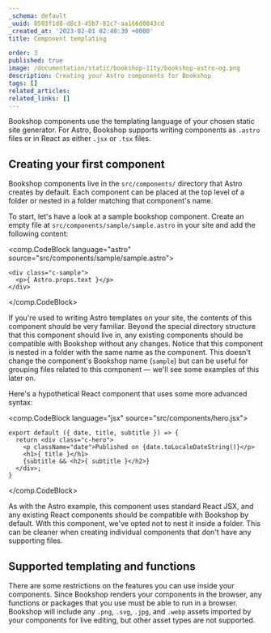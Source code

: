 ```yaml
---
_schema: default
_uuid: 8503f1d8-d8c3-45b7-81c7-aa166d0843cd
_created_at: '2023-02-01 02:40:30 +0000'
title: Component templating

order: 3
published: true
image: /documentation/static/bookshop-11ty/bookshop-astro-og.png
description: Creating your Astro components for Bookshop
tags: []
related_articles:
related_links: []
---
```

Bookshop components use the templating language of your chosen static site generator. For Astro, Bookshop supports writing components as `.astro` files or in React as either `.jsx` or `.tsx` files.

## Creating your first component

Bookshop components live in the `src/components/` directory that Astro creates by default. Each component can be placed at the top level of a folder or nested in a folder matching that component's name.

To start, let's have a look at a sample bookshop component. Create an empty file at `src/components/sample/sample.astro` in your site and add the following content:

<comp.CodeBlock language="astro" source="src/components/sample/sample.astro">
```
<div class="c-sample">
  <p>{ Astro.props.text }</p>
</div>
```
</comp.CodeBlock>

If you're used to writing Astro templates on your site, the contents of this component should be very familiar. Beyond the special directory structure that this component should live in, any existing components should be compatible with Bookshop without any changes. Notice that this component is nested in a folder with the same name as the component. This doesn't change the component's Bookshop name (`sample`) but can be useful for grouping files related to this component — we'll see some examples of this later on.

Here's a hypothetical React component that uses some more advanced syntax:

<comp.CodeBlock language="jsx" source="src/components/hero.jsx">
```
export default ({ date, title, subtitle }) => {
  return <div class="c-hero">
    <p className="date">Published on {date.toLocaleDateString()}</p>
    <h1>{ title }</h1>
    {subtitle && <h2>{ subtitle }</h2>}
  </div>;
}
```
</comp.CodeBlock>

As with the Astro example, this component uses standard React JSX, and any existing React components should be compatible with Bookshop by default. With this component, we've opted not to nest it inside a folder. This can be cleaner when creating individual components that don't have any supporting files.

## Supported templating and functions

There are some restrictions on the features you can use inside your components. Since Bookshop renders your components in the browser, any functions or packages that you use must be able to run in a browser. Bookshop will include any `.png`, `.svg`, `.jpg`, and `.webp` assets imported by your components for live editing, but other asset types are not supported.